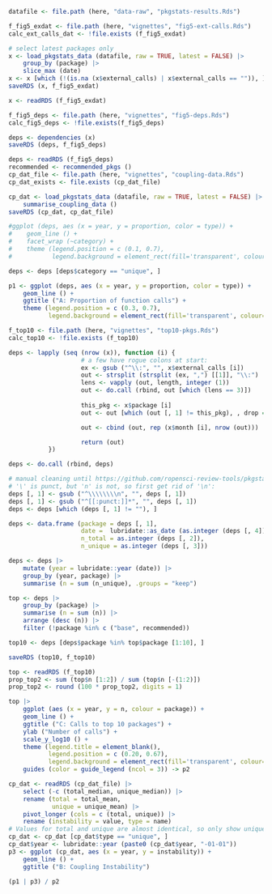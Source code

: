 
```r
datafile <- file.path (here, "data-raw", "pkgstats-results.Rds")
```

```r
f_fig5_exdat <- file.path (here, "vignettes", "fig5-ext-calls.Rds")
calc_ext_calls_dat <- !file.exists (f_fig5_exdat)
```

```r
# select latest packages only
x <- load_pkgstats_data (datafile, raw = TRUE, latest = FALSE) |>
    group_by (package) |>
    slice_max (date)
x <- x [which (!(is.na (x$external_calls) | x$external_calls == "")), ]
saveRDS (x, f_fig5_exdat)
```

```r
x <- readRDS (f_fig5_exdat)
```
```r
f_fig5_deps <- file.path (here, "vignettes", "fig5-deps.Rds")
calc_fig5_deps <- !file.exists(f_fig5_deps)
```

```r
deps <- dependencies (x)
saveRDS (deps, f_fig5_deps)
```
```r
deps <- readRDS (f_fig5_deps)
recommended <- recommended_pkgs ()
cp_dat_file <- file.path (here, "vignettes", "coupling-data.Rds")
cp_dat_exists <- file.exists (cp_dat_file)
```

```r
cp_dat <- load_pkgstats_data (datafile, raw = TRUE, latest = FALSE) |>
    summarise_coupling_data ()
saveRDS (cp_dat, cp_dat_file)
```



```r

#ggplot (deps, aes (x = year, y = proportion, color = type)) +
#    geom_line () +
#    facet_wrap (~category) +
#    theme (legend.position = c (0.1, 0.7),
#           legend.background = element_rect(fill='transparent', colour='transparent'))

deps <- deps [deps$category == "unique", ]

p1 <- ggplot (deps, aes (x = year, y = proportion, color = type)) +
    geom_line () +
    ggtitle ("A: Proportion of function calls") +
    theme (legend.position = c (0.3, 0.7),
           legend.background = element_rect(fill='transparent', colour='transparent'))
```

```r
f_top10 <- file.path (here, "vignettes", "top10-pkgs.Rds")
calc_top10 <- !file.exists (f_top10)
```


```r
deps <- lapply (seq (nrow (x)), function (i) {
                    # a few have rogue colons at start:
                    ex <- gsub ("^\\:", "", x$external_calls [i])
                    out <- strsplit (strsplit (ex, ",") [[1]], "\\:")
                    lens <- vapply (out, length, integer (1))
                    out <- do.call (rbind, out [which (lens == 3)])
                    
                    this_pkg <- x$package [i]
                    out <- out [which (out [, 1] != this_pkg), , drop = FALSE]

                    out <- cbind (out, rep (x$month [i], nrow (out)))

                    return (out)
           })

deps <- do.call (rbind, deps)

# manual cleaning until https://github.com/ropensci-review-tools/pkgstats/issues/33
# '\' is punct, but 'n' is not, so first get rid of '\n':
deps [, 1] <- gsub ("^\\\\\\\\n", "", deps [, 1])
deps [, 1] <- gsub ("^[[:punct:]]*", "", deps [, 1])
deps <- deps [which (deps [, 1] != ""), ]

deps <- data.frame (package = deps [, 1],
                    date =  lubridate::as_date (as.integer (deps [, 4])),
                    n_total = as.integer (deps [, 2]),
                    n_unique = as.integer (deps [, 3]))

deps <- deps |>
    mutate (year = lubridate::year (date)) |>
    group_by (year, package) |>
    summarise (n = sum (n_unique), .groups = "keep")

top <- deps |>
    group_by (package) |>
    summarise (n = sum (n)) |>
    arrange (desc (n)) |>
    filter (!package %in% c ("base", recommended))

top10 <- deps [deps$package %in% top$package [1:10], ]

saveRDS (top10, f_top10)
```

```r
top <- readRDS (f_top10)
prop_top2 <- sum (top$n [1:2]) / sum (top$n [-(1:2)])
prop_top2 <- round (100 * prop_top2, digits = 1)

top |>
    ggplot (aes (x = year, y = n, colour = package)) +
    geom_line () +
    ggtitle ("C: Calls to top 10 packages") +
    ylab ("Number of calls") +
    scale_y_log10 () +
    theme (legend.title = element_blank(),
           legend.position = c (0.20, 0.67),
           legend.background = element_rect(fill='transparent', colour='transparent')) +
    guides (color = guide_legend (ncol = 3)) -> p2
```

```r
cp_dat <- readRDS (cp_dat_file) |>
    select (-c (total_median, unique_median)) |>
    rename (total = total_mean,
            unique = unique_mean) |>
    pivot_longer (cols = c (total, unique)) |>
    rename (instability = value, type = name)
# Values for total and unique are almost identical, so only show unique
cp_dat <- cp_dat [cp_dat$type == "unique", ]
cp_dat$year <- lubridate::year (paste0 (cp_dat$year, "-01-01"))
p3 <- ggplot (cp_dat, aes (x = year, y = instability)) +
    geom_line () +
    ggtitle ("B: Coupling Instability")
```

```r
(p1 | p3) / p2
```
